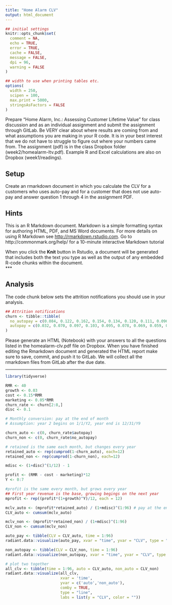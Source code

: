 ```yaml
---
title: "Home Alarm CLV"
output: html_document
---
```


```r
## initial settings
knitr::opts_chunk$set(
  comment = NA,
  echo = TRUE,
  error = TRUE,
  cache = FALSE,
  message = FALSE,
  dpi = 96,
  warning = FALSE
)

## width to use when printing tables etc.
options(
  width = 250,
  scipen = 100,
  max.print = 5000,
  stringsAsFactors = FALSE
)
```

<style>
.table {
  width: auto;
}
ul, ol {
  padding-left: 18px;
}
pre, code, pre code {
  overflow: auto;
  white-space: pre;
  word-wrap: normal;
  background-color: #ffffff;
}
</style>

Prepare "Home Alarm, Inc.: Assessing Customer Lifetime Value" for class discussion and as an individual assignment and submit the assignment through GitLab. Be VERY clear about where results are coming from and what assumptions you are making in your R code. It is in your best interest that we do not have to struggle to figure out where your numbers came from. The assignment (pdf) is in the class Dropbox folder (week2/homealarm-ltv.pdf). Example R and Excel calculations are also on Dropbox (week1/readings).

## Setup

Create an rmarkdown document in which you calculate the CLV for a customers who uses auto-pay and for a customer that does not use auto-pay and answer question 1 through 4 in the assignment PDF.

## Hints

This is an R Markdown document. Markdown is a simple formatting syntax for authoring HTML, PDF, and MS Word documents. For more details on using R Markdown see <http://rmarkdown.rstudio.com>. Go to http://commonmark.org/help/ for a 10-minute interactive Markdown tutorial

When you click the **Knit** button in Rstudio, a document will be generated that includes both the text you type as well as the output of any embedded R-code chunks within the document.  
***  


## Analysis

The code chunk below sets the attrition notifications you should use in your analysis. 

```r
## Attrition notifications
churn <- tibble::tibble(
  no_autopay = c(0.084, 0.122, 0.162, 0.154, 0.134, 0.120, 0.111, 0.096, 0.086),
  autopay = c(0.032, 0.070, 0.097, 0.103, 0.095, 0.078, 0.069, 0.059, 0.053)
)
```

Please generate an HTML (Notebook) with your answers to all the questions listed in the homealarm-clv.pdf file on Dropbox. When you have finished editing the Rmarkdown document and generated the HTML report make sure to save, commit, and push it to GitLab. We will collect all the rmarkdown files from GitLab after the due date.

***  

  
```r
library(tidyverse)
```

```r
RMR <- 40
growth <- 0.03
cost <- 0.15*RMR
marketing <- 0.05*RMR
churn_rate <- churn[2:8,]
disc <- 0.1

# Monthly conversion: pay at the end of month
# Assumption: year 2 begins on 1/1/Y2, year end is 12/31/Y9

churn_auto <- c(0, churn_rate$autopay)
churn_non <- c(0, churn_rate$no_autopay)

# retained is the same each month, but changes every year
retained_auto <- rep(cumprod(1-churn_auto), each=12) 
retained_non <- rep(cumprod(1-churn_non), each=12)

mdisc <- (1+disc)^(1/12) - 1

profit <- (RMR - cost - marketing)*12
Y <- 0:7

#profit is the same every month, but grows every year
## First year revenue is the base, growing begings on the next year
mprofit <- rep((profit*(1+growth)^Y)/12, each = 12)  

mclv_auto <- (mprofit*retained_auto) / (1+mdisc)^(1:96) # pay at the end of each month
CLV_auto <- cumsum(mclv_auto)

mclv_non <- (mprofit*retained_non) / (1+mdisc)^(1:96)
CLV_non <- cumsum(mclv_non)
```



```r
auto_pay <- tibble(CLV = CLV_auto, time = 1:96)
radiant.data::visualize(auto_pay, xvar = "time", yvar = "CLV", type = "line", custom = TRUE)
```
```r
non_autopay <- tibble(CLV = CLV_non, time = 1:96)
radiant.data::visualize(non_autopay, xvar = "time", yvar = "CLV", type = "line", custom = TRUE)
```
```r
# plot two together
all_clv <- tibble(time = 1:96, auto = CLV_auto, non_auto = CLV_non)
radiant.data::visualize(all_clv, 
                        xvar = 'time', 
                        yvar = c('auto','non_auto'), 
                        comby = TRUE,
                        type = "line",
                        labs = list(y = "CLV", color = ""))
```

